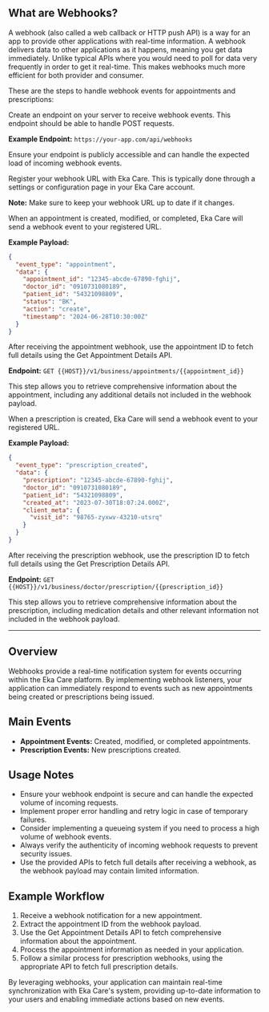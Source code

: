 ## What are Webhooks?

A webhook (also called a web callback or HTTP push API) is a way for an app to provide other applications with real-time information. A webhook delivers data to other applications as it happens, meaning you get data immediately. Unlike typical APIs where you would need to poll for data very frequently in order to get it real-time. This makes webhooks much more efficient for both provider and consumer.

These are the steps to handle webhook events for appointments and prescriptions:

<Steps>

<Step title="Set Up Webhook Endpoint">
Create an endpoint on your server to receive webhook events. This endpoint should be able to handle POST requests.

**Example Endpoint:** `https://your-app.com/api/webhooks`

Ensure your endpoint is publicly accessible and can handle the expected load of incoming webhook events.
</Step>

<Step title="Register Webhook URL">
Register your webhook URL with Eka Care. This is typically done through a settings or configuration page in your Eka Care account.

**Note:** Make sure to keep your webhook URL up to date if it changes.
</Step>

<Step title="Receive Appointment Webhook">
When an appointment is created, modified, or completed, Eka Care will send a webhook event to your registered URL.

**Example Payload:**
```json
{
  "event_type": "appointment",
  "data": {
    "appointment_id": "12345-abcde-67890-fghij",
    "doctor_id": "0910731080189",
    "patient_id": "54321098809",
    "status": "BK",
    "action": "create",
    "timestamp": "2024-06-28T10:30:00Z"
  }
}
```
</Step>

<Step title="Fetch Appointment Details">
After receiving the appointment webhook, use the appointment ID to fetch full details using the Get Appointment Details API.

**Endpoint:** `GET {{HOST}}/v1/business/appointments/{{appointment_id}}`

This step allows you to retrieve comprehensive information about the appointment, including any additional details not included in the webhook payload.
</Step>

<Step title="Receive Prescription Webhook">
When a prescription is created, Eka Care will send a webhook event to your registered URL.

**Example Payload:**
```json
{
  "event_type": "prescription_created",
  "data": {
    "prescription": "12345-abcde-67890-fghij",
    "doctor_id": "0910731080189",
    "patient_id": "54321098809",
    "created_at": "2023-07-30T18:07:24.000Z",
    "client_meta": {
      "visit_id": "98765-zyxwv-43210-utsrq"
    }
  }
}
```
</Step>

<Step title="Fetch Prescription Details">
After receiving the prescription webhook, use the prescription ID to fetch full details using the Get Prescription Details API.

**Endpoint:** `GET {{HOST}}/v1/business/doctor/prescription/{{prescription_id}}`

This step allows you to retrieve comprehensive information about the prescription, including medication details and other relevant information not included in the webhook payload.
</Step>

</Steps>

---

## Overview

Webhooks provide a real-time notification system for events occurring within the Eka Care platform. By implementing webhook listeners, your application can immediately respond to events such as new appointments being created or prescriptions being issued.

## Main Events

- **Appointment Events:** Created, modified, or completed appointments.
- **Prescription Events:** New prescriptions created.

## Usage Notes

- Ensure your webhook endpoint is secure and can handle the expected volume of incoming requests.
- Implement proper error handling and retry logic in case of temporary failures.
- Consider implementing a queueing system if you need to process a high volume of webhook events.
- Always verify the authenticity of incoming webhook requests to prevent security issues.
- Use the provided APIs to fetch full details after receiving a webhook, as the webhook payload may contain limited information.

## Example Workflow

1. Receive a webhook notification for a new appointment.
2. Extract the appointment ID from the webhook payload.
3. Use the Get Appointment Details API to fetch comprehensive information about the appointment.
4. Process the appointment information as needed in your application.
5. Follow a similar process for prescription webhooks, using the appropriate API to fetch full prescription details.

By leveraging webhooks, your application can maintain real-time synchronization with Eka Care's system, providing up-to-date information to your users and enabling immediate actions based on new events.